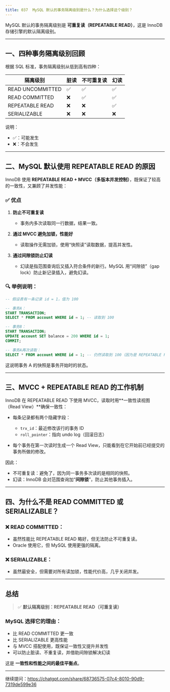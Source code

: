 ```yaml
---
title: 037 	MySQL 默认的事务隔离级别是什么？为什么选择这个级别？
---
```


MySQL 默认的事务隔离级别是 **可重复读（REPEATABLE READ）**，这是 InnoDB 存储引擎的默认隔离级别。

---

## 一、四种事务隔离级别回顾

根据 SQL 标准，事务隔离级别从低到高有四种：

| 隔离级别             | 脏读 | 不可重复读 | 幻读 |
| ---------------- | -- | ----- | -- |
| READ UNCOMMITTED | ✅  | ✅     | ✅  |
| READ COMMITTED   | ❌  | ✅     | ✅  |
| REPEATABLE READ  | ❌  | ❌     | ✅  |
| SERIALIZABLE     | ❌  | ❌     | ❌  |

说明：

* ✅：可能发生
* ❌：不会发生

---

## 二、MySQL 默认使用 REPEATABLE READ 的原因

InnoDB 使用 **REPEATABLE READ + MVCC（多版本并发控制）**，既保证了较高的一致性，又兼顾了并发性能：

### ✅ 优点

1. **防止不可重复读**

   * 事务内多次读取同一行数据，结果一致。
2. **通过 MVCC 避免加锁，性能好**

   * 读取操作无需加锁，使用“快照读”读取数据，提高并发性。
3. **通过间隙锁防止幻读**

   * 幻读是指范围查询后又插入符合条件的新行。MySQL 用“间隙锁”（gap lock）防止新记录插入，避免幻读。

### 🔍 举例说明：

```sql
-- 假设表有一条记录 id = 1，值为 100

-- 事务A：
START TRANSACTION;
SELECT * FROM account WHERE id = 1; -- 读取到 100

-- 事务B：
START TRANSACTION;
UPDATE account SET balance = 200 WHERE id = 1;
COMMIT;

-- 事务A再次读取：
SELECT * FROM account WHERE id = 1; -- 仍然读取到 100（因为是 REPEATABLE READ）
```

这说明事务 A 的快照是事务开始时的状态。

---

## 三、MVCC + REPEATABLE READ 的工作机制

InnoDB 在 REPEATABLE READ 下使用 MVCC，读取时用**一致性读视图（Read View）**确保一致性：

* 每条记录都有两个隐藏字段：

  * `trx_id`：最近修改该行的事务 ID
  * `roll_pointer`：指向 undo log（回滚日志）

* 每个事务在第一次读时生成一个 Read View，只能看到在它开始前已经提交的事务所做的修改。

因此：

* 不可重复读：避免了，因为同一事务多次读的是相同的快照。
* 幻读：InnoDB 会对范围查询加“**间隙锁**”，防止其他事务插入。

---

## 四、为什么不是 READ COMMITTED 或 SERIALIZABLE？

### ❌ READ COMMITTED：

* 虽然性能比 REPEATABLE READ 略好，但无法防止不可重复读。
* Oracle 使用它，但 MySQL 使用更强的隔离。

### ❌ SERIALIZABLE：

* 虽然最安全，但需要对所有读加锁，性能代价高，几乎关闭并发。

---

## 总结

> ✅ **默认隔离级别：REPEATABLE READ（可重复读）**

### MySQL 选择它的理由：

* 比 READ COMMITTED 更一致
* 比 SERIALIZABLE 更高性能
* 与 MVCC 搭配使用，既保证一致性又提升并发性
* 可以防止脏读、不重复读，并借助间隙锁解决幻读

这是 **一致性和性能之间的最佳平衡点**。

---

继续提问：https://chatgpt.com/share/68736575-07c4-8010-90d9-7319de599e36
